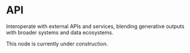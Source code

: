 # API

Interoperate with external APIs and services, blending 
generative outputs with broader systems and data ecosystems.

<Callout emoji="🚧">
    This node is currently under construction.
</Callout>